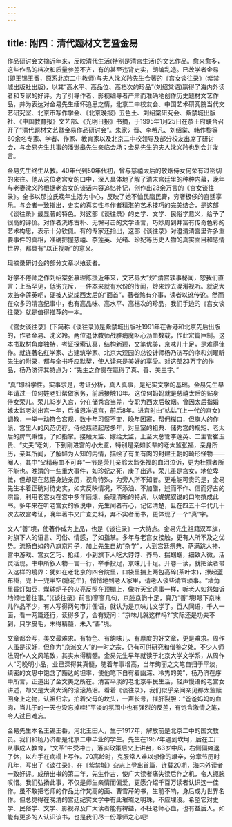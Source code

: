 ```yaml
---
---
---
```

title: 附四：清代题材文艺暨金易
---



作品研讨会文摘近年来，反映清代生活(特别是清宫生活)的文艺作品。愈来愈多，这些作品的档次和质量参差不齐，有的甚至违背史实，胡编乱造。已故学者金易(即王锡王番，原系北京二中教师)与夫人沈义羚先生合著的《宫女谈往录》(紫禁城出版社出版)，以其“高水平、高品位、高档次的珍品”(刘绍棠语)赢得了海内外读者和专家的好评。为了引导作者、影视编导者严肃而准确地创作历史题材文艺作品，并为表达对金易先生缅怀追思之情，北京二中校友会、中国艺术研究院当代文艺研究室、北京市写作学会、《北京晚报》五色土、刘绍棠研究会、紫禁城出版社、《中国教育报》文艺部、《光明日报》书摘，于1995年1月25日在恭王府联合召开了“清代题材文艺暨金易作品研讨会”。朱家氵晋、李希凡、刘绍棠、韩作黎等60余名专家、学者、作家、教育家以及北京二中校领导及部分校友出席了研讨会，与金易先生共事的潘逊皋先生亲临会场；金易先生的夫人沈义羚也到会并发言。

金易先生终生从教。40年代到50年代初，曾与慈禧太后的敬烟侍女何荣有过密切的来往。他从这位老宫女的口中，深入具体地了解了清末宫廷里的种种内幕，晚年与老妻沈义羚根据老宫女的谈话内容追忆补记，创作出23余万言的《宫女谈往录》。全书以那拉氏晚年生活为中心，反映了她不恤民脂民膏，穷奢极侈的宫廷享乐。与会者一致指出，史实的真实性与作者精湛的艺术技巧的完美结合，是这部《谈往录》最显著的特色。对这部《谈往录》的史学、文学、民俗学意义，给予了很高的评价。对作者洗练古朴、无懈可击的文学语言，巧妙周到并富有传奇色彩的艺术构思，表示十分钦佩。有的专家还指出，这部《谈往录》对澄清清宫里许多重要事件的真相，准确把握慈禧、李莲英、光绪、珍妃等历史人物的真实面目和感情世界，都具有“以正视听”的意义。

现摘录研讨会的部分文章以飨读者。

好学不倦师之作刘绍棠张慕理陈援近年来，文艺界大“炒”清宫轶事秘闻，恕我们直言：上品罕见，低劣充斥，一件本来就有水份的传闻，炒来炒去混淆视听。就说大太监李莲英吧，硬被人说成西太后的“面首”，著者煞有介事，读者以讹传讹。然而在众多的清宫纪事中，也有高品味、高水平、高档次的珍品，我们手边的《宫女谈往录》就是值得推荐的一本。

《宫女谈往录》(下简称《谈往录》)是紫禁城出版社1991年在香港和北京先后出版的，作者金易、沈义羚。两位退休教师战胜病魔呕心沥血数载，作此宏篇巨制。这本书取材角度独特，考证探索认真，结构新颖，文笔优美，京味儿十足，是难得佳作。就连著名红学家、古建筑学家、北京大观园的总设计师杨乃济写的序和刘曜昕先生的附录，都与全书呼应默契，使人读来是美好的享受。对这部23万字的作品，杨乃济评其特点为：“先生之作贵在嬴得了真、善、美三字。”

“真”即科学性。实事求是，考证分析，真人真事，是纪实文学的基础。金易先生早年请过一位何姓老妇帮做家务，前后接触10年。这位何妈妈就是慈禧太后的贴身侍女荣儿。荣儿13岁入宫，分在储秀宫当差，专职为西太后敬烟。曾因太后指婚嫁太监老刘出宫一年，后被恩准返宫，前后8年。进宫时由“姑姑”(上一代的宫女)调教，一举一动符合宫规，数十年习惯不变，晚年困窘，帮佣糊口，但旗人的作派、宫里人的风范仍存。侍候慈禧起居多年，对皇室的祖典、储秀宫的规矩、老太后的脾气秉性，了如指掌。接触太监、嫁给太监，上至大总管李莲英、二主管崔玉贵、“丈夫”老刘，下到刚进宫的小太监，特别是亲如长辈的老太监张福，亲身所历，亲耳所闻，了解鲜为人知的内情，描绘了有血有肉的封建王朝的畸形怪物——阉人，其中“父精母血不可弃”一节是荣儿亲聆太监张福的血泪泣诉，更为杜撰者所不能也。晚清的一些重大事件，如珍妃之死，庚子出逃，荣儿虽是宫女，地位卑微，但却是在慈禧身边亲历，视角特殊，为旁人所不知者。更难能可贵的是，金易先生本着正确对待史实，如实反映情况，不添油、不加醋，述而不作、信而好古的宗旨，利用老宫女在宫中多年磨炼、条理清晰的特点，以娓娓叙说的口吻撰成此书。多年来在听老宫女的叙说中，先生闻者有心，记忆清楚，且在四五十年代几十次去故宫考证，晚年著书又广查史料，弃不实者而书，更体现了一个“真”字。

文人“善”境，使著作成为上品，也是《谈往录》一大特点。金易先生祖籍汉军旗，对旗下人的语言、习俗、情感，了如指掌。多年与老宫女接触，更有人所不及之优势。流畅自如的八旗京片子，加上先生自幼“杂学”，大到宫廷祭典、萨满跳大神、宫中游戏、宫女乞巧、抢红，小到旗下人吃大饽饽、养鸟、揣蝈蝈，细致入微，活灵活现。书中所叙人物一言一行，举手投足，京味儿十足。开卷一读，就把读者带入这样的境界：犹如在老北京的四合院里，口袋里揣上两包高碎(茶叶末)，撩起蓝布褂，兜上一兜半空(瘪花生)，悄悄地到老人家里，请老人谈些清宫琐事。“墙角里昏灯如豆，煤球炉子的火亮反照在顶棚上，像听天宝遗事一样，听老人如怨如诉地倾吐着往事。”(《谈往录》前言)寥寥几句，京腔京韵十足，真乃“善”境!眼下京味儿作品不少，有人写得两句市井俚语，就认为是京味儿文学了。百人同语，千人一面，看一两篇还行，读得多了，会有疑问：“京味儿就这样吗?”实际还是功夫不到，只学皮毛，未得精髓，未入“善”境。

文章都会写，美文最难求。有特色、有韵味儿、有厚度的好文章，更是难求。周作人虽是汉奸，但作为“京派文人”的一时之宗，仍有可供研究和借鉴之处。不少人师法周作人文风笔致，其实未得精髓。金易先生早年就读于北京大学文学系，从周作人“习晚明小品，业已深得其真髓，随着年事增高，当年绚丽之文笔自归于平淡，缜密的文思中饱含了豁达的坦率，使他笔下自有着幽深、冷隽的美”，杨乃济在序中所言，正道出了金文美之所在。清苦平淡的老北京平民生活，轻声慢语的老宫女讲述，却又是大滴大滴的滚滚热泪。看着《谈往录》，我们似乎亲闻亲见那太监赎回身上之物，认祖归宗，拍着父母的坟头，一声长号，摧肝裂胆：“爸爸妈妈的血肉，当儿子的一天也没忘掉哇!”平淡的氛围中也有强烈的反差，有饱含激情之笔，令人过目难忘。

金易先生本名王锡王番，河北玉田人，生于1917年，解放前是北京二中的国文教员。我们和杨乃济都是北京二中毕业的学生。先生在1957年遇到坎坷，后在工厂从事成人教育，“文革”中受冲击，落实政策后又上讲台，63岁中风，右侧偏瘫退了休，以左手在病榻上写作。70高龄时，克服常人难以想像的艰辛，分章节历时几年，写出了《谈往录》，在《紫禁城》杂志上登出首篇，连载20期，海内外读者一致好评。成册出书的第二年，先生作古，使广大读者痛失读后作之机，令人扼腕叹惜。我们弘扬此事，不仅是师生亲情而偏爱，更愿介绍千百万读者认识这一佳作。虽不敢把老师的作品比作梵高的画、曹雪芹的书，生前不响，身后成为世界名作。但总觉得在晚清的宫廷纪实文学中有此璀璨之明珠，不应埋没。希望它对史学、民俗学、文学、影视界及广大读者能有裨益，不枉老师心血，也有益后人。如能有更多的人认识该书，也是我们尽一份尊师之心吧!